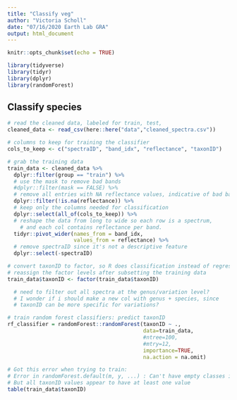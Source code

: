 ```yaml
---
title: "Classify veg"
author: "Victoria Scholl"
date: "07/16/2020 Earth Lab GRA"
output: html_document
---
```


```r
knitr::opts_chunk$set(echo = TRUE)

library(tidyverse)
library(tidyr)
library(dplyr)
library(randomForest)
```

## Classify species

```r
# read the cleaned data, labeled for train, test, 
cleaned_data <- read_csv(here::here("data","cleaned_spectra.csv"))

# columns to keep for training the classifier
cols_to_keep <- c("spectraID", "band_idx", "reflectance", "taxonID")

# grab the training data 
train_data <- cleaned_data %>% 
  dplyr::filter(group == "train") %>% 
  # use the mask to remove bad bands
  #dplyr::filter(mask == FALSE) %>%
  # remove all entries with NA reflectance values, indicative of bad bands
  dplyr::filter(!is.na(reflectance)) %>% 
  # keep only the columns needed for classification
  dplyr::select(all_of(cols_to_keep)) %>%
  # reshape the data from long to wide so each row is a spectrum, 
    # and each col contains reflectance per band.
  tidyr::pivot_wider(names_from = band_idx, 
                     values_from = reflectance) %>% 
  # remove spectraID since it's not a descriptive feature 
  dplyr::select(-spectraID) 

# convert taxonID to factor, so R does classification instead of regression.
# reassign the factor levels after subsetting the training data
train_data$taxonID <- factor(train_data$taxonID)

  # need to filter out all spectra at the genus/variation level? 
  # I wonder if i should make a new col with genus + species, since 
  # taxonID can be more specific for variations? 

# train random forest classifiers: predict taxonID
rf_classifier = randomForest::randomForest(taxonID ~ ., 
                                           data=train_data, 
                                           #ntree=100, 
                                           #mtry=12, 
                                           importance=TRUE,
                                           na.action = na.omit)

# Got this error when trying to train: 
# Error in randomForest.default(m, y, ...) : Can't have empty classes in y.
# But all taxonID values appear to have at least one value
table(train_data$taxonID)
```

